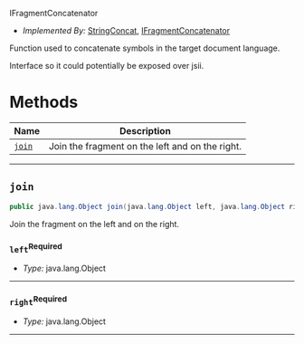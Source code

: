  IFragmentConcatenator <a name="IFragmentConcatenator" id="cdktf.IFragmentConcatenator"></a>

- *Implemented By:* <a href="#cdktf.StringConcat">StringConcat</a>, <a href="#cdktf.IFragmentConcatenator">IFragmentConcatenator</a>

Function used to concatenate symbols in the target document language.

Interface so it could potentially be exposed over jsii.

# Methods <a name="Methods" id="Methods"></a>

| **Name** | **Description** |
| --- | --- |
| <code><a href="#cdktf.IFragmentConcatenator.join">join</a></code> | Join the fragment on the left and on the right. |

---

## `join` <a name="join" id="cdktf.IFragmentConcatenator.join"></a>

```java
public java.lang.Object join(java.lang.Object left, java.lang.Object right)
```

Join the fragment on the left and on the right.

### `left`<sup>Required</sup> <a name="left" id="cdktf.IFragmentConcatenator.join.parameter.left"></a>

- *Type:* java.lang.Object

---

### `right`<sup>Required</sup> <a name="right" id="cdktf.IFragmentConcatenator.join.parameter.right"></a>

- *Type:* java.lang.Object

---

